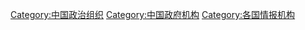 [[Category:中国政治组织|Category:中国政治组织]]
[[Category:中国政府机构|Category:中国政府机构]]
[[Category:各国情报机构|Category:各国情报机构]]